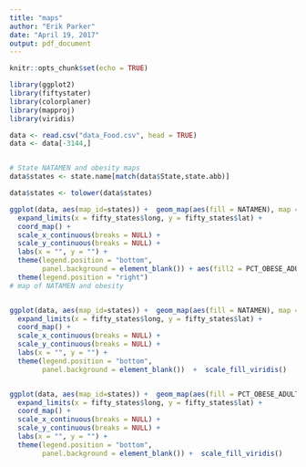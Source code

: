```yaml
---
title: "maps"
author: "Erik Parker"
date: "April 19, 2017"
output: pdf_document
---
```


```r
knitr::opts_chunk$set(echo = TRUE)
```

```r
library(ggplot2)
library(fiftystater)
library(colorplaner)
library(mapproj)
library(viridis)

data <- read.csv("data_Food.csv", head = TRUE)
data <- data[-3144,]


# State NATAMEN and obesity maps
data$states <- state.name[match(data$State,state.abb)]

data$states <- tolower(data$states)

ggplot(data, aes(map_id=states)) +  geom_map(aes(fill = NATAMEN), map = fifty_states) + 
  expand_limits(x = fifty_states$long, y = fifty_states$lat) +
  coord_map() +
  scale_x_continuous(breaks = NULL) + 
  scale_y_continuous(breaks = NULL) +
  labs(x = "", y = "") +
  theme(legend.position = "bottom", 
        panel.background = element_blank()) + aes(fill2 = PCT_OBESE_ADULTS10) + scale_fill_colorplane() +
  theme(legend.position = "right")
# map of NATAMEN and obesity


ggplot(data, aes(map_id=states)) +  geom_map(aes(fill = NATAMEN), map = fifty_states) + 
  expand_limits(x = fifty_states$long, y = fifty_states$lat) +
  coord_map() +
  scale_x_continuous(breaks = NULL) + 
  scale_y_continuous(breaks = NULL) +
  labs(x = "", y = "") +
  theme(legend.position = "bottom", 
        panel.background = element_blank())  +  scale_fill_viridis()


ggplot(data, aes(map_id=states)) +  geom_map(aes(fill = PCT_OBESE_ADULTS10), map = fifty_states) + 
  expand_limits(x = fifty_states$long, y = fifty_states$lat) +
  coord_map() +
  scale_x_continuous(breaks = NULL) + 
  scale_y_continuous(breaks = NULL) +
  labs(x = "", y = "") +
  theme(legend.position = "bottom", 
        panel.background = element_blank()) +  scale_fill_viridis()


```